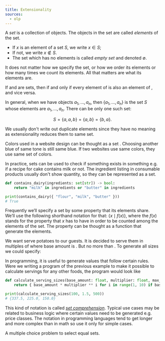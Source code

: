 ```yaml
---
title: Extensionality
sources:
  - olp
---
```


<!--This file contains text from Open Logic Project, used under CC BY 4.0. License.
Content is modified to fit computer science approach, see README.md-->

<!-- SOURCE: OLP -->
A _set_ is a collection of objects.
The objects in the set are called _elements_ of the set.

- If $x$ is an element of a set $S$, we write $x \in S$;
- If not, we write $x \notin S$.
- The set which has no elements is called _empty set_ and denoted $\emptyset$.

It does not matter how we specify the set, or how we order its elements or how many times we count its elements.
All that matters are what its elements are.

<Definition name="Extensionality">
  If <Tex math="A"/> and <Tex math="B"/> are sets, then <Tex math="A = B"/> if and only if every element of <Tex
  math="A"/> is also an element of <Tex math="B"/>, and vice versa.
</Definition>

In general, when we have objects $a_1, \ldots, a_n$, then $\{a_1, \ldots, a_n\}$ is the set $S$ whose elements are $a_1, \ldots, a_n$.
There can be only one such set:

$$
S = \{ a, a, b \} = \{ a, b \} = \{ b, a \}.
$$
<!-- END SOURCE: OLP -->

We usually don't write out duplicate elements since they have no meaning as extensionality reduces them to same set.

<Example name="Color palette">
  <p>
    Colors used in a website design can be thought as a set <Tex math="S = \{blue, green, orange\}"/>.
    Choosing another blue of same tone is still same blue.
    If two websites use same colors, they use same set of colors.
  </p>
</Example>

In practice, sets can be used to check if something exists in something e.g. if a recipe for cake contains milk or not.
The ingredient listing in consumable products usually don't show quantity, so they can be represented as a set.

```python
def contains_dairy(ingredients: set[str]) -> bool:
    return "milk" in ingredients or "butter" in ingredients

print(contains_dairy({ "flour", "milk", "butter" }))
# True
```

<!-- SOURCE: OLP -->
Frequently we’ll specify a set by some property that its elements share.
We’ll use the following shorthand notation for that: $\{x \mid f(x)\}$, where the
$f(x)$ stands for the property that $x$ has to have in order to be counted among
the elements of the set. The property can be thought as a function that generate the elements.
<!-- END SOURCE: OLP -->

<Example name="Generating serving sizes">
  <p>
    We want serve potatoes to our guests.
    It is decided to serve them in multiples of <Tex math="1.5"/> where base amount is <Tex math="100\text{ g}"/>.
    But no more than <Tex math="500\text{ g}"/>. To generate all sizes we could specify:
  </p>
  <Tex math="S = \{ x \mid x \cdot 1.5 \le 500 \} = \{ 150, 225, 337.5 \}." block/>
</Example>

In programming, it is useful to generate values that follow certain rules. Were we writing a program of the previous example
to make it possible to calculate servings for any other foods, the program would look like

```python
def calculate_serving_sizes(base_amount: float, multiplier: float, max_amount: float) -> set[float]:
    return { base_amount * multiplier ** i for i in range(1, 10) if base_amount * multiplier ** i <= max_amount}

print(calculate_serving_sizes(100, 1.5, 500))
# {337.5, 225.0, 150.0}
```

This kind of notation is called [_set comprehension_](https://en.wikipedia.org/wiki/Set-builder_notation).
Typical use cases may be related to business logic where certain values need to be generated e.g. price classes.
The notation in programming languages tend to get longer and more complex than in math so use it only for simple cases.

<Problem>
  A multiple choice problem to select equal sets.
</Problem>